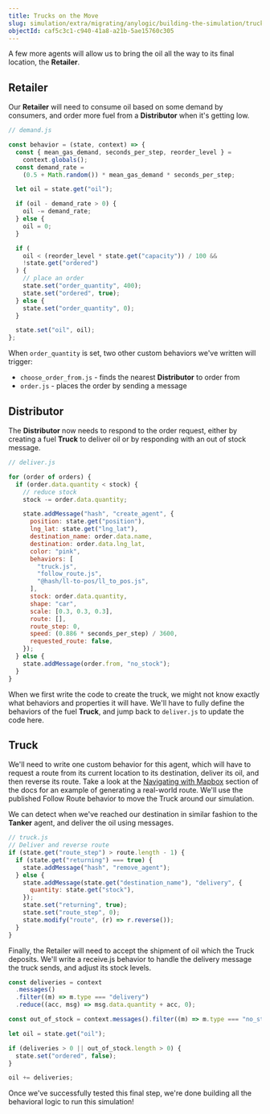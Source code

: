 ```yaml
---
title: Trucks on the Move
slug: simulation/extra/migrating/anylogic/building-the-simulation/trucks-on-the-move
objectId: caf5c3c1-c940-41a8-a21b-5ae15760c305
---
```


A few more agents will allow us to bring the oil all the way to its final location, the **Retailer**.

## Retailer

Our **Retailer** will need to consume oil based on some demand by consumers, and order more fuel from a **Distributor** when it's getting low.

```javascript
// demand.js

const behavior = (state, context) => {
  const { mean_gas_demand, seconds_per_step, reorder_level } =
    context.globals();
  const demand_rate =
    (0.5 + Math.random()) * mean_gas_demand * seconds_per_step;

  let oil = state.get("oil");

  if (oil - demand_rate > 0) {
    oil -= demand_rate;
  } else {
    oil = 0;
  }

  if (
    oil < (reorder_level * state.get("capacity")) / 100 &&
    !state.get("ordered")
  ) {
    // place an order
    state.set("order_quantity", 400);
    state.set("ordered", true);
  } else {
    state.set("order_quantity", 0);
  }

  state.set("oil", oil);
};
```

When `order_quantity` is set, two other custom behaviors we've written will trigger:

- `choose_order_from.js` - finds the nearest **Distributor** to order from
- `order.js` - places the order by sending a message

## Distributor

The **Distributor** now needs to respond to the order request, either by creating a fuel **Truck** to deliver oil or by responding with an out of stock message.

```javascript
// deliver.js

for (order of orders) {
  if (order.data.quantity < stock) {
    // reduce stock
    stock -= order.data.quantity;

    state.addMessage("hash", "create_agent", {
      position: state.get("position"),
      lng_lat: state.get("lng_lat"),
      destination_name: order.data.name,
      destination: order.data.lng_lat,
      color: "pink",
      behaviors: [
        "truck.js",
        "follow_route.js",
        "@hash/ll-to-pos/ll_to_pos.js",
      ],
      stock: order.data.quantity,
      shape: "car",
      scale: [0.3, 0.3, 0.3],
      route: [],
      route_step: 0,
      speed: (0.886 * seconds_per_step) / 3600,
      requested_route: false,
    });
  } else {
    state.addMessage(order.from, "no_stock");
  }
}
```

When we first write the code to create the truck, we might not know exactly what behaviors and properties it will have. We'll have to fully define the behaviors of the fuel **Truck**, and jump back to `deliver.js` to update the code here.

## Truck

We'll need to write one custom behavior for this agent, which will have to request a route from its current location to its destination, deliver its oil, and then reverse its route. Take a look at the [Navigating with Mapbox](/docs/simulation/creating-simulations/agent-messages/built-in-message-handlers#navigation-with-mapbox) section of the docs for an example of generating a real-world route. We'll use the published Follow Route behavior to move the Truck around our simulation.

We can detect when we've reached our destination in similar fashion to the **Tanker** agent, and deliver the oil using messages.

```javascript
// truck.js
// Deliver and reverse route
if (state.get("route_step") > route.length - 1) {
  if (state.get("returning") === true) {
    state.addMessage("hash", "remove_agent");
  } else {
    state.addMessage(state.get("destination_name"), "delivery", {
      quantity: state.get("stock"),
    });
    state.set("returning", true);
    state.set("route_step", 0);
    state.modify("route", (r) => r.reverse());
  }
}
```

Finally, the Retailer will need to accept the shipment of oil which the Truck deposits. We'll write a receive.js behavior to handle the delivery message the truck sends, and adjust its stock levels.

```javascript
const deliveries = context
  .messages()
  .filter((m) => m.type === "delivery")
  .reduce((acc, msg) => msg.data.quantity + acc, 0);

const out_of_stock = context.messages().filter((m) => m.type === "no_stock");

let oil = state.get("oil");

if (deliveries > 0 || out_of_stock.length > 0) {
  state.set("ordered", false);
}

oil += deliveries;
```

Once we've successfully tested this final step, we're done building all the behavioral logic to run this simulation!
